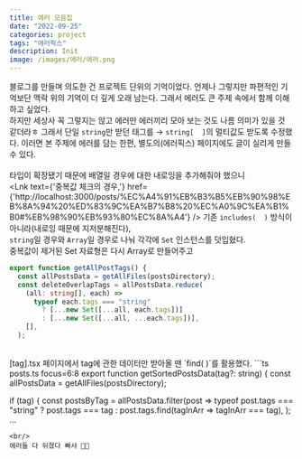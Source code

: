 ```yaml
---
title: 에러 모음집
date: "2022-09-25"
categories: project
tags: "에러픽스"
description: Init
image: /images/에러/에러.png
---
```


블로그를 만들며 의도한 건 프로젝트 단위의 기억이었다. 언제나 그렇지만 파편적인 기억보단 맥락 위의 기억이 더 깊게 오래 남는다. 그래서 에러도 큰 주제 속에서 함께 이해하고 싶었다.  
하지만 세상사 꼭 그렇지는 않고 에러만 에러끼리 모아 보는 것도 나름 의미가 있을 것 같더라ㅎ 
그래서 단일 `string`만 받던 태그를 → `string[  ]`의 멀티값도 받도록 수정했다. 이러면 본 주제에 에러를 담는 한편, 별도의(에러픽스) 페이지에도 글이 실리게 만들 수 있다.  
<br/>
타입이 확장됐기 때문에 배열일 경우에 대한 내로잉을 추가해줘야 했으니
<br/>
<Lnk text={'중복값 체크의 경우,'} href={'http://localhost:3000/posts/%EC%A4%91%EB%B3%B5%EB%90%98%EB%8A%94%20%ED%83%9C%EA%B7%B8%20%EC%A0%9C%EA%B1%B0#%EB%98%90%EB%93%80%EC%8A%A4'} /> 기존 `includes(  )` 방식이 아니라(내로잉 때문에 지저분해진다),  
`string`일 경우와 `Array`일 경우로 나눠 각각에 `Set` 인스턴스를 덧입혔다.  
중복값이 제거된 Set 자료형은 다시 Array로 만들어주고

```ts posts.ts focus=5:7
export function getAllPostTags() {
  const allPostsData = getAllFiles(postsDirectory);
  const deleteOverlapTags = allPostsData.reduce(
    (all: string[], each) =>
      typeof each.tags === "string"
        ? [...new Set([...all, each.tags])]
        : [...new Set([...all, ...each.tags])],
    [],
  );
```
<br/>
[tag].tsx 페이지에서 tag에 관한 데이터만 받아올 땐 `find(  )`를 활용했다.
```ts posts.ts focus=6:8
export function getSortedPostsData(tag?: string) {
  const allPostsData = getAllFiles(postsDirectory);

  if (tag) {
    const postsByTag = allPostsData.filter(post =>
      typeof post.tags === "string"
        ? post.tags === tag
        : post.tags.find(tagInArr => tagInArr === tag),
    );
...
```
<br/>
에러들 다 뒤졌다 빠샤 🥊🥊